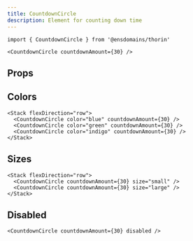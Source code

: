```yaml
---
title: CountdownCircle
description: Element for counting down time
---
```


```tsx
import { CountdownCircle } from '@ensdomains/thorin'
```

```tsx expand=true live=true
<CountdownCircle countdownAmount={30} />
```

## Props

<PropsTable sourceLink={sourceLink} types={types} />

## Colors

```tsx expand=true live=true
<Stack flexDirection="row">
  <CountdownCircle color="blue" countdownAmount={30} />
  <CountdownCircle color="green" countdownAmount={30} />
  <CountdownCircle color="indigo" countdownAmount={30} />
</Stack>
```

## Sizes

```tsx expand=true live=true
<Stack flexDirection="row">
  <CountdownCircle countdownAmount={30} size="small" />
  <CountdownCircle countdownAmount={30} size="large" />
</Stack>
```

## Disabled

```tsx expand=true live=true
<CountdownCircle countdownAmount={30} disabled />
```
